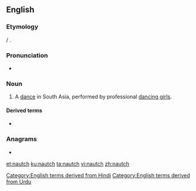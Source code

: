 ==English==
{{wikipedia}}

===Etymology===
{{bor|en|hi|नाच}} / {{m|ur|ناچ|tr=nāc}}.

===Pronunciation===
* {{IPA|/nɔːtʃ/|lang=en}}

===Noun===
{{en-noun|es}}

# A [[dance]] in South Asia, performed by professional [[dancing girls]].

====Derived terms====
* {{l|en|nautch girl}}

===Anagrams===
* {{l|en|chaunt}}

[[Category:English terms derived from Hindi]]
[[Category:English terms derived from Urdu]]

[[et:nautch]]
[[ku:nautch]]
[[ta:nautch]]
[[vi:nautch]]
[[zh:nautch]]